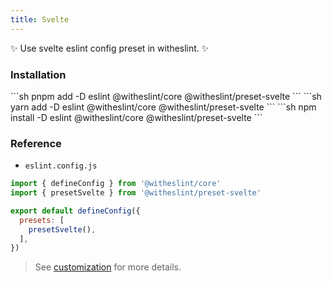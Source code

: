 ```yaml
---
title: Svelte
---
```


✨ Use svelte eslint config preset in witheslint. ✨

### Installation

<Tabs>
  <TabItem label="pnpm">
  ```sh
  pnpm add -D eslint @witheslint/core @witheslint/preset-svelte
  ```
  </TabItem>
  <TabItem label="yarn">
  ```sh
  yarn add -D eslint @witheslint/core @witheslint/preset-svelte
  ```
  </TabItem>
  <TabItem label="npm">
  ```sh
  npm install -D eslint @witheslint/core @witheslint/preset-svelte
  ```
  </TabItem>
</Tabs>

### Reference

- `eslint.config.js`

```js
import { defineConfig } from '@witheslint/core'
import { presetSvelte } from '@witheslint/preset-svelte'

export default defineConfig({
  presets: [
    presetSvelte(),
  ],
})
```

> See [customization](/guides/customization) for more details.
